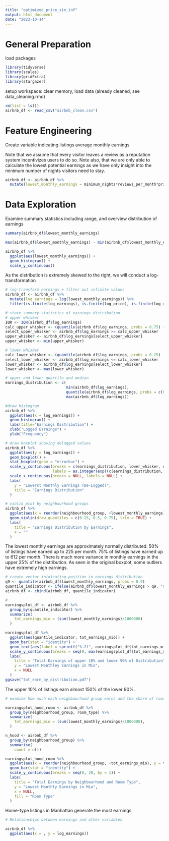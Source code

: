 ```yaml
---
title: "optimized_price_sin_inf"
output: html_document
date: "2023-10-14"
---
```


# General Preparation

load packages

```r

library(tidyverse)
library(scales)
library(gridExtra)
library(stargazer)

```

setup workspace: clear memory, load data (already cleaned, see data_cleaning.rmd)

```r

rm(list = ls())
airbnb_df <- read_csv("airbnb_clean.csv")

```


# Feature Engineering

Create variable indicating listings average monthly earnings

Note that we assume that every visitor leaves a review as a reputation system
incentivizes users to do so. Note also, that we are only able to calculate
the lowest potential earnings as we have only insight into the minimum number
of nights visitors need to stay.

```r

airbnb_df <- airbnb_df %>%
  mutate(lowest_monthly_earnings = minimum_nights*reviews_per_month*price)

```

# Data Exploration

Examine summary statistics including range, and overview distribution of earnings

```r

summary(airbnb_df$lowest_monthly_earnings)

max(airbnb_df$lowest_monthly_earnings) - min(airbnb_df$lowest_monthly_earnings)

airbnb_df %>%
  ggplot(aes(lowest_monthly_earnings)) +
  geom_histogram() +
  scale_y_continuous()

```

As the distribution is extremely skewed to the right, we will conduct a log-transformation

```r

# log-transform earnings + filter out infinite values
airbnb_df <- airbnb_df %>%
  mutate(log_earnings = log(lowest_monthly_earnings)) %>%
  filter(is.finite(log_earnings), is.finite(log_price), is.finite(log_reviews_per_month))

# store summary statistics of earnings distribution
# upper whisker
IQR <- IQR(airbnb_df$log_earnings)
calc_upper_whisker <- (quantile(airbnb_df$log_earnings, probs = 0.75) + IQR*1.5)
select_upper_whisker <- airbnb_df$log_earnings >= calc_upper_whisker
upper_whisker <- airbnb_df$log_earnings[select_upper_whisker]
upper_whisker <- min(upper_whisker)

# lower whisker
calc_lower_whisker <- (quantile(airbnb_df$log_earnings, probs = 0.25) - IQR*1.5)
select_lower_whisker <- airbnb_df$log_earnings <= calc_lower_whisker
lower_whisker <- airbnb_df$log_earnings[select_lower_whisker]
lower_whisker <- max(lower_whisker)

# upper and lower quartile and median
earnings_distribution <- c(
                           min(airbnb_df$log_earnings), 
                           quantile(airbnb_df$log_earnings, probs = c(0.25, 0.5, 0.75)),
                           max(airbnb_df$log_earnings))

#draw histogram
airbnb_df %>%
  ggplot(aes(x = log_earnings)) +
  geom_histogram() +
  labs(title="Earnings Distribution") +
  xlab("Logged Earnings") +
  ylab("Frequency") 

# draw boxplot showing delogged values
airbnb_df %>%
  ggplot(aes(y = log_earnings)) +
  geom_boxplot() +
  stat_boxplot(geom = "errorbar") +
  scale_y_continuous(breaks = c(earnings_distribution, lower_whisker, upper_whisker), 
                     labels = as.integer(exp((c(earnings_distribution, lower_whisker, upper_whisker))))) +
  scale_x_continuous(breaks = NULL, labels = NULL) +
  labs(
    y = "Lowerst Monthly Earnings (De-Logged)",
    title = "Earnings Distribution"
  )

# violin plot by neighbourhood groups
airbnb_df %>%
  ggplot(aes(x = reorder(neighbourhood_group, +lowest_monthly_earnings), y = log_earnings)) +
  geom_violin(draw_quantiles = c(0.25, 0.5, 0.75), trim = TRUE) +
  labs(
    title = "Earnings Distribution by Earnings",
    x = ""
  )


```

The lowest monthly earnings are approximately normally distributed.
50% of listings have earned up to 225 per month. 75% of listings have earned up to 612 per month.
There is much more variance in monthly earnings in the upper 25% of the distribution.
As seen in the original boxplot, some outliers have extremely high earnings.


```r
# create vector inidicating position in earnings distribution
q9 <- quantile(airbnb_df$lowest_monthly_earnings, probs = 0.9)
quantile_indicator <- ifelse(airbnb_df$lowest_monthly_earnings > q9, "upper 10%", "lower 90%")
airbnb_df <- cbind(airbnb_df, quantile_indicator)

# 
earningsplot_df <- airbnb_df %>%
  group_by(quantile_indicator) %>%
  summarize(
    tot_earnings_mio = (sum(lowest_monthly_earnings)/1000000)
  )

earningsplot_df %>%
  ggplot(aes(quantile_indicator, tot_earnings_mio)) +
  geom_bar(stat = "identity") +
  geom_text(aes(label = sprintf("%.2f", earningsplot_df$tot_earnings_mio)), vjust = -0.5, size = 3) +
  scale_y_continuous(breaks = seq(0, max(earningsplot_df$tot_earnings_mio), by = 3)) +
  labs(
    title = "Total Earnings of upper 10% and lower 90% of Distribution",
    y = "Lowest Monthley Earnings in Mio",
    x = NULL
  )
ggsave("tot_earn_by_distribution.pdf")

```

The upper 10% of listings earn almost 150% of the lower 90%.

```r
# examine how much each neighbourhood group earns and the share of room types for each

earningsplot_hood_room <- airbnb_df %>%
  group_by(neighbourhood_group, room_type) %>%
  summarize(
    tot_earnings_mio = (sum(lowest_monthly_earnings)/1000000),
  )

n_hood <- airbnb_df %>%
  group_by(neighbourhood_group) %>%
  summarise(
    count = n())

earningsplot_hood_room %>%
  ggplot(aes(x = reorder(neighbourhood_group, +tot_earnings_mio), y = tot_earnings_mio, fill = room_type)) +
  geom_bar(stat = "identity") +
  scale_y_continuous(breaks = seq(0, 20, by = 1)) +
  labs(
    title = "Total Earnings by Neighbourhood and Room Type",
    y = "Lowest Monthly Earnings in Mio",
    x = NULL,
    fill = "Room Type"
  )

```
Home-type listings in Manhattan generate the most earnings

```r

# Relationships between earnings and other variables

airbnb_df %>%
  ggplot(aes(x = , y = log_earnings))
```



  

